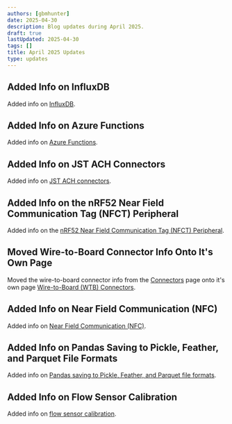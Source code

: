 ```yaml
---
authors: [gbmhunter]
date: 2025-04-30
description: Blog updates during April 2025.
draft: true
lastUpdated: 2025-04-30
tags: []
title: April 2025 Updates
type: updates
---
```


## Added Info on InfluxDB

Added info on [InfluxDB](/programming/databases/influxdb/).

## Added Info on Azure Functions

Added info on [Azure Functions](/programming/cloud/azure/).

## Added Info on JST ACH Connectors

Added info on [JST ACH connectors](/electronics/components/connectors/wire-to-board/#jst-ach-family).

## Added Info on the nRF52 Near Field Communication Tag (NFCT) Peripheral

Added info on the [nRF52 Near Field Communication Tag (NFCT) Peripheral](/programming/microcontrollers/nordic/nrf52/#near-field-communication-tag-nfct).

## Moved Wire-to-Board Connector Info Onto It's Own Page

Moved the wire-to-board connector info from the [Connectors](/electronics/components/connectors/) page onto it's own page [Wire-to-Board (WTB) Connectors](/electronics/components/connectors/wire-to-board/).

## Added Info on Near Field Communication (NFC)

Added info on [Near Field Communication (NFC)](/electronics/communication-protocols/near-field-communication/).

## Added Info on Pandas Saving to Pickle, Feather, and Parquet File Formats

Added info on [Pandas saving to Pickle, Feather, and Parquet file formats](/programming/languages/python/pandas/#saving-and-loading-to-other-file-formats).

## Added Info on Flow Sensor Calibration

Added info on [flow sensor calibration](/electronics/components/sensors/flow-sensors/#flow-sensor-calibration).
